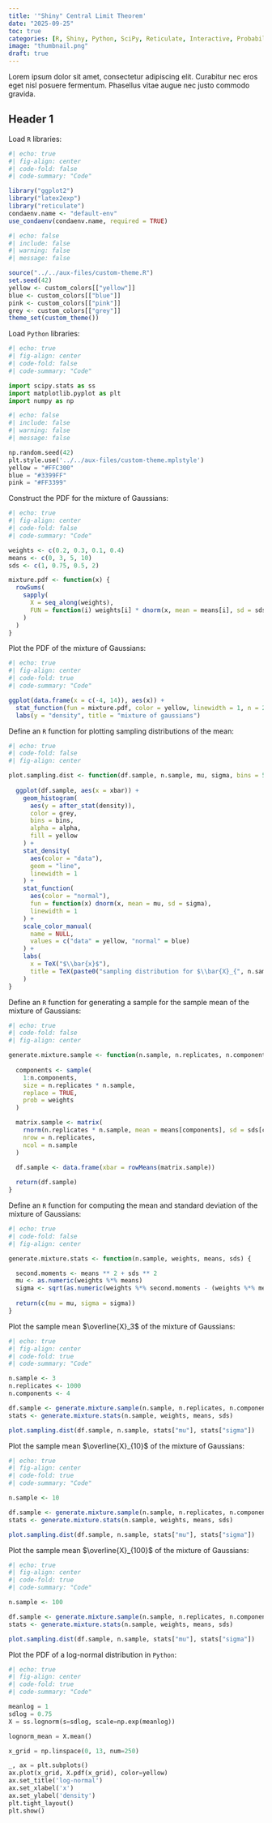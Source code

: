 ```yaml
---
title: '"Shiny" Central Limit Theorem'
date: "2025-09-25"
toc: true
categories: [R, Shiny, Python, SciPy, Reticulate, Interactive, Probability, Statistics, Central Limit Theorem]
image: "thumbnail.png"
draft: true
---
```


Lorem ipsum dolor sit amet, consectetur adipiscing elit. Curabitur nec eros eget nisl posuere fermentum. Phasellus vitae augue nec justo commodo gravida.

## Header 1

Load `R` libraries:

```r
#| echo: true
#| fig-align: center
#| code-fold: false
#| code-summary: "Code"

library("ggplot2")
library("latex2exp")
library("reticulate") 
condaenv.name <- "default-env"
use_condaenv(condaenv.name, required = TRUE)

```

```r
#| echo: false
#| include: false
#| warning: false
#| message: false

source("../../aux-files/custom-theme.R")
set.seed(42)
yellow <- custom_colors[["yellow"]]
blue <- custom_colors[["blue"]]
pink <- custom_colors[["pink"]]
grey <- custom_colors[["grey"]]
theme_set(custom_theme())

```

Load `Python` libraries:

```python
#| echo: true
#| fig-align: center
#| code-fold: false 
#| code-summary: "Code"

import scipy.stats as ss
import matplotlib.pyplot as plt
import numpy as np

```

```python
#| echo: false
#| include: false
#| warning: false
#| message: false

np.random.seed(42)
plt.style.use('../../aux-files/custom-theme.mplstyle')
yellow = "#FFC300"
blue = "#3399FF"
pink = "#FF3399"

```


Construct the PDF for the mixture of Gaussians:

```r
#| echo: true
#| fig-align: center
#| code-fold: false
#| code-summary: "Code"

weights <- c(0.2, 0.3, 0.1, 0.4)
means <- c(0, 3, 5, 10)
sds <- c(1, 0.75, 0.5, 2)

mixture.pdf <- function(x) {
  rowSums(
    sapply(
      X = seq_along(weights),
      FUN = function(i) weights[i] * dnorm(x, mean = means[i], sd = sds[i])
    )
  )
}

```

Plot the PDF of the mixture of Gaussians:

```r
#| echo: true
#| fig-align: center
#| code-fold: true 
#| code-summary: "Code"

ggplot(data.frame(x = c(-4, 14)), aes(x)) +
  stat_function(fun = mixture.pdf, color = yellow, linewidth = 1, n = 250) +
  labs(y = "density", title = "mixture of gaussians")

```

Define an `R` function for plotting sampling distributions of the mean:

```r
#| echo: true
#| code-fold: false
#| fig-align: center

plot.sampling.dist <- function(df.sample, n.sample, mu, sigma, bins = 50, alpha = 0.5) {
  
  ggplot(df.sample, aes(x = xbar)) +
    geom_histogram(
      aes(y = after_stat(density)),
      color = grey,
      bins = bins,
      alpha = alpha,
      fill = yellow
    ) +
    stat_density(
      aes(color = "data"),
      geom = "line",
      linewidth = 1
    ) +
    stat_function(
      aes(color = "normal"),
      fun = function(x) dnorm(x, mean = mu, sd = sigma),
      linewidth = 1   
    ) + 
    scale_color_manual(
      name = NULL,
      values = c("data" = yellow, "normal" = blue)
    ) +
    labs(
      x = TeX("$\\bar{x}$"),
      title = TeX(paste0("sampling distribution for $\\bar{X}_{", n.sample, "}$"))
    )
}

```

Define an `R` function for generating a sample for the sample mean of the mixture of Gaussians:

```r
#| echo: true
#| code-fold: false 
#| fig-align: center

generate.mixture.sample <- function(n.sample, n.replicates, n.components, weights, means, sds) {
  
  components <- sample(
    1:n.components,
    size = n.replicates * n.sample,
    replace = TRUE,
    prob = weights
  )

  matrix.sample <- matrix(
    rnorm(n.replicates * n.sample, mean = means[components], sd = sds[components]),
    nrow = n.replicates,
    ncol = n.sample
  )

  df.sample <- data.frame(xbar = rowMeans(matrix.sample))
  
  return(df.sample)
}

```

Define an `R` function for computing the mean and standard deviation of the mixture of Gaussians:

```r
#| echo: true
#| code-fold: false 
#| fig-align: center

generate.mixture.stats <- function(n.sample, weights, means, sds) {

  second.moments <- means ** 2 + sds ** 2
  mu <- as.numeric(weights %*% means)
  sigma <- sqrt(as.numeric(weights %*% second.moments - (weights %*% means) ** 2) / n.sample)
  
  return(c(mu = mu, sigma = sigma))
}

```

Plot the sample mean $\overline{X}_3$ of the mixture of Gaussians:

```r
#| echo: true
#| fig-align: center
#| code-fold: true
#| code-summary: "Code"

n.sample <- 3
n.replicates <- 1000
n.components <- 4

df.sample <- generate.mixture.sample(n.sample, n.replicates, n.components, weights, means, sds)
stats <- generate.mixture.stats(n.sample, weights, means, sds)

plot.sampling.dist(df.sample, n.sample, stats["mu"], stats["sigma"])

```

Plot the sample mean $\overline{X}_{10}$ of the mixture of Gaussians:

```r
#| echo: true
#| fig-align: center
#| code-fold: true
#| code-summary: "Code"

n.sample <- 10

df.sample <- generate.mixture.sample(n.sample, n.replicates, n.components, weights, means, sds)
stats <- generate.mixture.stats(n.sample, weights, means, sds)

plot.sampling.dist(df.sample, n.sample, stats["mu"], stats["sigma"])

```

Plot the sample mean $\overline{X}_{100}$ of the mixture of Gaussians:

```r
#| echo: true
#| fig-align: center
#| code-fold: true
#| code-summary: "Code"

n.sample <- 100

df.sample <- generate.mixture.sample(n.sample, n.replicates, n.components, weights, means, sds)
stats <- generate.mixture.stats(n.sample, weights, means, sds)

plot.sampling.dist(df.sample, n.sample, stats["mu"], stats["sigma"])

```

Plot the PDF of a log-normal distribution in `Python`:

```python
#| echo: true
#| fig-align: center
#| code-fold: true
#| code-summary: "Code"

meanlog = 1
sdlog = 0.75
X = ss.lognorm(s=sdlog, scale=np.exp(meanlog))

lognorm_mean = X.mean()

x_grid = np.linspace(0, 13, num=250)

_, ax = plt.subplots()
ax.plot(x_grid, X.pdf(x_grid), color=yellow)
ax.set_title('log-normal')
ax.set_xlabel('x')
ax.set_ylabel('density')
plt.tight_layout()
plt.show()

```
